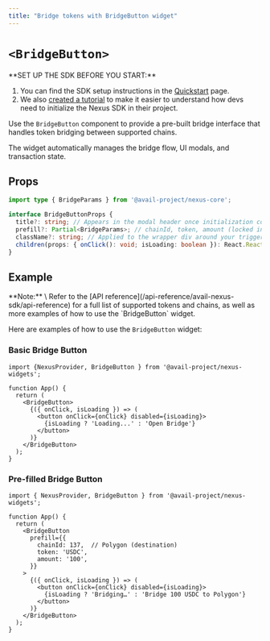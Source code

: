 ```yaml
---
title: "Bridge tokens with BridgeButton widget"
---
```



# `<BridgeButton>`

<Callout type="info">
**SET UP THE SDK BEFORE YOU START:**

1. You can find the SDK setup instructions in the [Quickstart](/nexus/nexus-quickstart) page.
2. We also [created a tutorial](/nexus/nexus-examples/nexus-initialization-basic) to make it easier to understand how devs need to initialize the Nexus SDK in their project.
</Callout>

Use the `BridgeButton` component to provide a pre-built bridge interface that handles token bridging between supported chains.

The widget automatically manages the bridge flow, UI modals, and transaction state.

## Props

```typescript showLineNumbers filename="Typescript"
import type { BridgeParams } from '@avail-project/nexus-core';

interface BridgeButtonProps {
  title?: string; // Appears in the modal header once initialization completes
  prefill?: Partial<BridgeParams>; // chainId, token, amount (locked in the UI)
  className?: string; // Applied to the wrapper div around your trigger content
  children(props: { onClick(): void; isLoading: boolean }): React.ReactNode; // render prop trigger
}
```

## Example

<Callout type="info">
**Note:** \
Refer to the [API reference](/api-reference/avail-nexus-sdk/api-reference) for a full list of supported tokens and chains,
as well as more examples of how to use the `BridgeButton` widget.
</Callout>

Here are examples of how to use the `BridgeButton` widget:

### Basic Bridge Button

```tsx showLineNumbers filename="App.tsx"
import {NexusProvider, BridgeButton } from '@avail-project/nexus-widgets';

function App() {
  return (
    <BridgeButton>
      {({ onClick, isLoading }) => (
        <button onClick={onClick} disabled={isLoading}>
          {isLoading ? 'Loading...' : 'Open Bridge'}
        </button>
      )}
    </BridgeButton>
  );
}
```

### Pre-filled Bridge Button

```tsx showLineNumbers filename="App.tsx"
import { NexusProvider, BridgeButton } from '@avail-project/nexus-widgets';

function App() {
  return (
    <BridgeButton
      prefill={{
        chainId: 137,  // Polygon (destination)
        token: 'USDC',
        amount: '100',
      }}
    >
      {({ onClick, isLoading }) => (
        <button onClick={onClick} disabled={isLoading}>
          {isLoading ? 'Bridging…' : 'Bridge 100 USDC to Polygon'}
        </button>
      )}
    </BridgeButton>
  );
}
```